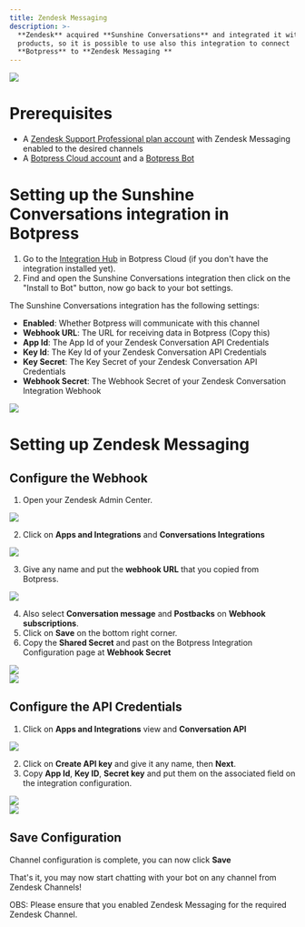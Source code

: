 ```yaml
---
title: Zendesk Messaging
description: >-
  **Zendesk** acquired **Sunshine Conversations** and integrated it with their
  products, so it is possible to use also this integration to connect
  **Botpress** to **Zendesk Messaging **
---
```



<img src="./sunshine-conversation-zendesk.png" />

# Prerequisites

* A [Zendesk Support Professional plan account](https://www.zendesk.com.br/pricing/support) with Zendesk Messaging enabled to the desired channels
* A [Botpress Cloud account](https://sso.botpress.cloud) and a [Botpress Bot](https://botpress.com/docs/cloud/getting-started/create-and-publish-your-chatbot/)

# Setting up the Sunshine Conversations integration in Botpress

1. Go to the [Integration Hub](https://app.botpress.cloud/hub) in Botpress Cloud (if you don't have the integration installed yet).
2. Find and open the Sunshine Conversations integration then click on the "Install to Bot" button, now go back to your bot settings.

The Sunshine Conversations integration has the following settings:

* **Enabled**: Whether Botpress will communicate with this channel
* **Webhook URL**: The URL for receiving data in Botpress (Copy this)
* **App Id**: The App Id of your Zendesk Conversation API Credentials
* **Key Id**: The Key Id of your Zendesk Conversation API Credentials
* **Key Secret**: The Key Secret of your Zendesk Conversation API Credentials
* **Webhook Secret**: The Webhook Secret of your Zendesk Conversation Integration Webhook

<img src="./sunshine-conversation-config.png" />

# Setting up Zendesk Messaging

## Configure the Webhook

1. Open your Zendesk Admin Center.

<img src="./zendesk-admin-center.png" />

2. Click on **Apps and Integrations** and **Conversations Integrations**

<img src="./zendesk-integrations.png" />

3. Give any name and put the **webhook URL** that you copied from Botpress.

<img src="./zendesk-webhooks.png" />

4. Also select **Conversation message** and **Postbacks** on **Webhook subscriptions**.
5. Click on **Save** on the bottom right corner.
6. Copy the **Shared Secret** and past on the Botpress Integration Configuration page at **Webhook Secret**

<img src="./zendesk-secret.png" />

<br />

<img src="./sunshine-conversation-integration-config.png" />

## Configure the API Credentials

1. Click on **Apps and Integrations** view and **Conversation API**

<img src="./zendesk-conversations-api.png" />

2. Click on **Create API key** and give it any name, then **Next**.
3. Copy **App Id**, **Key ID**, **Secret key** and put them on the associated field on the integration configuration.

<img src="./sunshine-conversation-integration-config-2.png" />

<br />

<img src="./sunshine-conversation-shared-secrets.png" />

## Save Configuration

Channel configuration is complete, you can now click **Save**

That's it, you may now start chatting with your bot on any channel from Zendesk Channels!

OBS: Please ensure that you enabled Zendesk Messaging for the required Zendesk Channel.
